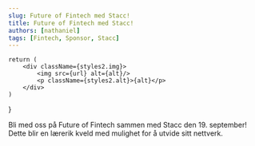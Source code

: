 ```yaml
---
slug: Future of Fintech med Stacc!
title: Future of Fintech med Stacc!
authors: [nathaniel]
tags: [Fintech, Sponsor, Stacc]
---
```



    return (
        <div className={styles2.img}>
            <img src={url} alt={alt}/>
            <p className={styles2.alt}>{alt}</p>
        </div>
    )
}

Bli med oss på Future of Fintech sammen med Stacc den 19. september! Dette blir en lærerik kveld med mulighet for å utvide sitt nettverk. 

<Bilde url="/img/Stacc FoF.jpg" />